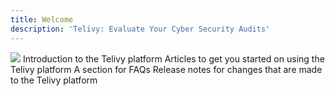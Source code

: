 ```yaml
---
title: Welcome
description: 'Telivy: Evaluate Your Cyber Security Audits'
---
```



<Frame>
<img src="/images/welcome-image.jpg" />
</Frame>

<CardGroup cols={2}>
  <Card
    title="Introduction"
    icon="magnifying-glass"
    href=""
  >
    Introduction to the Telivy platform
  </Card>
  <Card
    title="Getting Started"
    icon="flag-checkered"
    href=""
  >
    Articles to get you started on using the Telivy platform
  </Card>
  <Card
    title="Frequently Asked Questions"
    icon="question"
    href=""
  >
    A section for FAQs
  </Card>
  <Card
    title="Release Notes"
    icon="file-lines"
    href=""
  >
    Release notes for changes that are made to the Telivy platform
  </Card>
  
</CardGroup>
